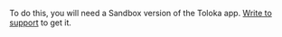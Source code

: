 <Cut title="How do I check my project in the mobile version of Toloka?">

To do this, you will need a Sandbox version of the Toloka app. [Write to support](https://toloka.ai/en/docs/guide/troubleshooting/support) to get it.

</Cut>